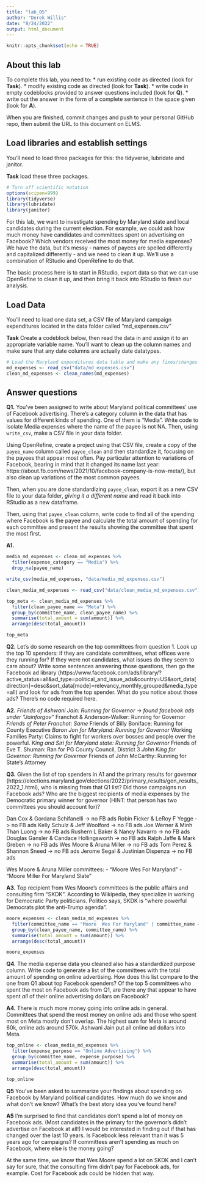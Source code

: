 ```yaml
---
title: "lab_05"
author: "Derek Willis"
date: "8/24/2022"
output: html_document
---
```


```r
knitr::opts_chunk$set(echo = TRUE)
```

## About this lab

To complete this lab, you need to:
* run existing code as directed (look for **Task**).
* modify existing code as directed (look for **Task**).
* write code in empty codeblocks provided to answer questions included (look for **Q**).
* write out the answer in the form of a complete sentence in the space given (look for **A**).

When you are finished, commit changes and push to your personal GitHub repo, then submit the URL to this document on ELMS.

## Load libraries and establish settings

You'll need to load three packages for this: the tidyverse, lubridate and janitor.

**Task** load these three packages.

```r
# Turn off scientific notation
options(scipen=999)
library(tidyverse)
library(lubridate)
library(janitor)
```

For this lab, we want to investigate spending by Maryland state and local candidates during the current election. For example, we could ask how much money have candidates and committees spent on advertising on Facebook? Which vendors received the most money for media expenses? We have the data, but it's messy - names of payees are spelled differently and capitalized differently - and we need to clean it up. We'll use a combination of RStudio and OpenRefine to do that.

The basic process here is to start in RStudio, export data so that we can use OpenRefine to clean it up, and then bring it back into RStudio to finish our analysis.

## Load Data

You'll need to load one data set, a CSV file of Maryland campaign expenditures located in the data folder called "md_expenses.csv"

**Task** Create a codeblock below, then read the data in and assign it to an appropriate variable name. You'll want to clean up the column names and make sure that any date columns are actually date datatypes.

```r
# Load the Maryland expenditures data table and make any fixes/changes you need to
md_expenses <- read_csv("data/md_expenses.csv")
clean_md_expenses <- clean_names(md_expenses)
```

## Answer questions

**Q1.** You've been assigned to write about Maryland political committees' use of Facebook advertising. There's a category column in the data that has values for different kinds of spending. One of them is "Media". Write code to isolate Media expenses where the name of the payee is not NA. Then, using `write_csv`, make a CSV file in your data folder. 

Using OpenRefine, create a project using that CSV file, create a copy of the `payee_name` column called `payee_clean` and then standardize it, focusing on the payees that appear most often. Pay particular attention to variations of Facebook, bearing in mind that it changed its name last year: https://about.fb.com/news/2021/10/facebook-company-is-now-meta/), but also clean up variations of the most common payees.

Then, when you are done standardizing `payee_clean`, export it as a new CSV file to your data folder, *giving it a different name* and read it back into RStudio as a new dataframe.

Then, using that `payee_clean` column, write code to find all of the spending where Facebook is the payee and calculate the total amount of spending for each committee and present the results showing the committee that spent the most first.

**A1.**  

```r
media_md_expenses <- clean_md_expenses %>% 
  filter(expense_category == "Media") %>% 
  drop_na(payee_name)

write_csv(media_md_expenses, "data/media_md_expenses.csv")
```

```r
clean_media_md_expenses <- read_csv("data/clean_media_md_expenses.csv")
```

```r
top_meta <- clean_media_md_expenses %>% 
  filter(clean_payee_name == "Meta") %>% 
  group_by(committee_name, clean_payee_name) %>% 
  summarise(total_amount = sum(amount)) %>% 
  arrange(desc(total_amount))

top_meta
```

**Q2.** Let's do some research on the top committees from question 1. Look up the top 10 spenders: if they are candidate committees, what offices were they running for? If they were not candidates, what issues do they seem to care about? Write some sentences answering those questions, then go the Facebook ad library (https://www.facebook.com/ads/library/?active_status=all&ad_type=political_and_issue_ads&country=US&sort_data[direction]=desc&sort_data[mode]=relevancy_monthly_grouped&media_type=all) and look for ads from the top spender. What do you notice about those ads? There's no code required here.

**A2.** 
*Friends of Ashwani Jain: Running for Governor -> found facebook ads under "Jainforgov"
*Franchot & Anderson-Walker: Running for Governor
*Friends of Peter Franchot: Same
*Friends of Billy Boniface: Running for County Executive
*Baron Jon for Maryland: Running for Governor
*Working Families Party: Claims to fight for workers over bosses and people over the powerful.
*King and Siri for Maryland state: Running for Governor
*Friends of Eve T. Shuman: Ran for PG County Council, District 3
*John King for Governor: Running for Governor
*Friends of John McCarthy: Running for State's Attorney

**Q3.** Given the list of top spenders in A1 and the primary results for governor (https://elections.maryland.gov/elections/2022/primary_results/gen_results_2022_1.html), who is missing from that Q1 list? Did those campaigns run Facebook ads? Who are the biggest recipients of media expenses by the Democratic primary winner for governor (HINT: that person has two committees you should account for)?

Dan Cox & Gordana Schifanelli -> no FB ads
Robin Ficker & LeRoy F Yegge -> no FB ads 
Kelly Schulz & Jeff Woolford -> no FB ads
Joe Werner & Minh Than Luong -> no FB ads
Rushern L Baker & Nancy Navarro -> no FB ads
Douglas Gansler & Candace Hollingsworth -> no FB ads
Ralph Jaffe & Mark Greben -> no FB ads
Wes Moore & Aruna Miller -> no FB ads
Tom Perez & Shannon Sneed -> no FB ads
Jerome Segal & Justinian Dispenza -> no FB ads

Wes Moore & Aruna Miller committees:
- "Moore  Wes For Maryland"
- "Moore Miller For Maryland Slate"

**A3.** 
Top recipient from Wes Moore's committees is the public affairs and consulting firm "SKDK". According to Wikipedia, they specialize in working for Democratic Party politicians. Politico says, SKDK is "where powerful Democrats plot the anti-Trump agenda".

```r
moore_expenses <- clean_media_md_expenses %>% 
  filter(committee_name == "Moore  Wes For Maryland" | committee_name == "Moore Miller For Maryland Slate") %>% 
  group_by(clean_payee_name, committee_name) %>% 
  summarise(total_amount = sum(amount)) %>% 
  arrange(desc(total_amount))

moore_expenses
```

**Q4.** The media expense data you cleaned also has a standardized purpose column. Write code to generate a list of the committees with the total amount of spending on online advertising. How does this list compare to the one from Q1 about top Facebook spenders? Of the top 5 committees who spent the most on Facebook ads from Q1, are there any that appear to have spent *all* of their online advertising dollars on Facebook?

**A4.** There is much more money going into online ads in general. Committees that spend the most money on online ads and those who spent most on Meta mostly don't overlap. The highest sum for Meta is around 60k, online ads around 570k. Ashwani Jain put all online ad dollars into Meta.

```r
top_online <- clean_media_md_expenses %>% 
  filter(expense_purpose == "Online Advertising") %>% 
  group_by(committee_name, expense_purpose) %>% 
  summarise(total_amount = sum(amount)) %>% 
  arrange(desc(total_amount))

top_online
```

**Q5** You've been asked to summarize your findings about spending on Facebook by Maryland political candidates. How much do we know and what don't we know? What's the best story idea you've found here?

**A5** I'm surprised to find that candidates don't spend a lot of money on Facebook ads. (Most candidates in the primary for the governor's didn't advertise on Facebook at all!) I would be interested in finding out if that has changed over the last 10 years. Is Facebook less relevant than it was 5 years ago for campaigns? If committees aren't spending as much on Facebook, where else is the money going?

At the same time, we know that Wes Moore spend a lot on SKDK and I can't say for sure, that the consulting firm didn't pay for Facebook ads, for example. Cost for Facebook ads could be hidden that way.